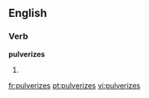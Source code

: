 ==English==

===Verb===
'''pulverizes'''

# {{third-person singular of|[[pulverize]]}}

[[fr:pulverizes]]
[[pt:pulverizes]]
[[vi:pulverizes]]